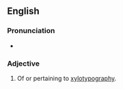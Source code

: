 ==English==

===Pronunciation===
* {{audio|en-uk-xylotypographic.ogg|Audio (UK)|lang=en}}

===Adjective===
{{en-adj|-}}

# Of or pertaining to [[xylotypography]].